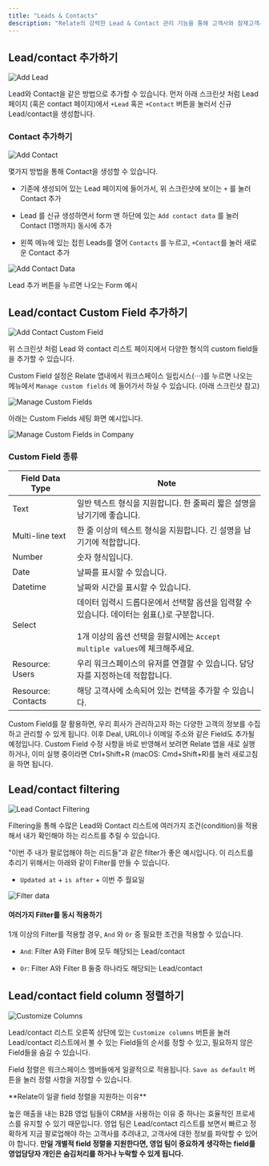 ```yaml
---
title: "Leads & Contacts"
description: "Relate의 강력한 Lead & Contact 관리 기능을 통해 고객사와 잠재고객사를 관리할 수 있습니다."
---
```


## Lead/contact 추가하기

![Add Lead](/images/fundamentals/add-lead.png)

Lead와 Contact을 같은 방법으로 추가할 수 있습니다. 먼저 아래 스크린샷 처럼 Lead 페이지 (혹은 contact 페이지)에서 `+Lead` 혹은 `+Contact` 버튼을 눌러서 신규 Lead/contact을 생성합니다.

### Contact 추가하기

![Add Contact](/images/fundamentals/add-contact.png)

몇가지 방법을 통해 Contact을 생성할 수 있습니다.

- 기존에 생성되어 있는 Lead 페이지에 들어가서, 위 스크린샷에 보이는 `+` 를 눌러 Contact 추가

- Lead 를 신규 생성하면서 form 맨 하단에 있는 `Add contact data` 를 눌러 Contact (1명까지) 동시에 추가

- 왼쪽 메뉴에 있는 접힌 Leads를 열어 `Contacts` 를 누르고, `+Contact`를 눌러 새로운 Contact 추가

![Add Contact Data](/images/fundamentals/add-contact-data.png)

Lead 추가 버튼을 누르면 나오는 Form 예시

## Lead/contact Custom Field 추가하기

![Add Contact Custom Field](/images/fundamentals/add-contact-custom-field.png)

위 스크린샷 처럼 Lead 와 contact 리스트 페이지에서 다양한 형식의 custom field들을 추가할 수 있습니다.

Custom Field 설정은 Relate 앱내에서 워크스페이스 일립시스(⋅⋅⋅)를 누르면 나오는 메뉴에서 `Manage custom fields` 에 들어가서 하실 수 있습니다. (아래 스크린샷 참고)

![Manage Custom Fields](/images/fundamentals/manage-custom-fields.png)

아래는 Custom Fields 세팅 화면 예시입니다.

![Manage Custom Fields in Company](/images/fundamentals/manage-custom-fields-in-company.png)

### Custom Field 종류

| Field Data Type    | Note                                                                                                                                                                              |
| ------------------ | --------------------------------------------------------------------------------------------------------------------------------------------------------------------------------- |
| Text               | 일반 텍스트 형식을 지원합니다. 한 줄짜리 짧은 설명을 남기기에 좋습니다.                                                                                                           |
| Multi-line text    | 한 줄 이상의 텍스트 형식을 지원합니다. 긴 설명을 남기기에 적합합니다.                                                                                                             |
| Number             | 숫자 형식입니다.                                                                                                                                                                  |
| Date               | 날짜를 표시할 수 있습니다.                                                                                                                                                        |
| Datetime           | 날짜와 시간을 표시할 수 있습니다.                                                                                                                                                 |
| Select             | 데이터 입력시 드롭다운에서 선택할 옵션을 입력할 수 있습니다. 데이터는 쉼표(,)로 구분합니다.<br /><br />1개 이상의 옵션 선택을 원할시에는 `Accept multiple values`에 체크해주세요. |
| Resource: Users    | 우리 워크스페이스의 유저를 연결할 수 있습니다. 담당자를 지정하는데 적합합니다.                                                                                                    |
| Resource: Contacts | 해당 고객사에 소속되어 있는 컨택을 추가할 수 있습니다.                                                                                                                            |

<Note>
  Custom Field를 잘 활용하면, 우리 회사가 관리하고자 하는 다양한 고객의 정보를
  수집하고 관리할 수 있게 됩니다. 이후 Deal, URL이나 이메일 주소와 같은 Field도
  추가될 예정입니다.
</Note>

<Note>
  Custom Field 수정 사항을 바로 반영해서 보려면 Relate 앱을 새로 실행하거나,
  이미 실행 중이라면 Ctrl+Shift+R (macOS: Cmd+Shift+R)를 눌러 새로고침을 하면
  됩니다.
</Note>

## Lead/contact filtering

![Lead Contact Filtering](/images/fundamentals/lead-contact-filtering.png)

Filtering을 통해 수많은 Lead와 Contact 리스트에 여러가지 조건(condition)을 적용해서 내가 확인해야 하는 리스트를 추릴 수 있습니다.

"이번 주 내가 팔로업해야 하는 리드들"과 같은 filter가 좋은 예시입니다. 이 리스트를 추리기 위해서는 아래와 같이 Filter를 만들 수 있습니다.

- `Updated at` \+ `is after` \+ 이번 주 월요일

![Filter data](/images/fundamentals/filter-date.png)

#### 여러가지 Filter를 동시 적용하기

1개 이상의 Filter를 적용할 경우, `And` 와 `Or` 중 필요한 조건을 적용할 수 있습니다.

- `And`: Filter A와 Filter B에 모두 해당되는 Lead/contact

- `Or`: Filter A와 Filter B 둘중 하나라도 해당되는 Lead/contact

## Lead/contact field column 정렬하기

![Customize Columns](/images/fundamentals/customize-columns.png)

Lead/contact 리스트 오른쪽 상단에 있는 `Customize columns` 버튼을 눌러 Lead/contact 리스트에서 볼 수 있는 Field들의 순서를 정할 수 있고, 필요하지 않은 Field들을 숨길 수 있습니다.

Field 정렬은 워크스페이스 멤버들에게 일괄적으로 적용됩니다. `Save as default` 버튼을 눌러 정렬 사항을 저장할 수 있습니다.

<Note>
**Relate이 일괄 field 정렬을 지원하는 이유**

높은 매출을 내는 B2B 영업 팀들이 CRM을 사용하는 이유 중 하나는 효율적인 프로세스를 유지할 수 있기 때문입니다. 영업 팀은 Lead/contact 리스트를 보면서 빠르고 정확하게 지금 팔로업해야 하는 고객사를 추려내고, 고객사에 대한 정보를 파악할 수 있어야 합니다. **만일 개별적 field 정렬을 지원한다면, 영업 팀이 중요하게 생각하는 field를 영업담당자 개인은 숨김처리를 하거나 누락할 수 있게 됩니다.**

</Note>
